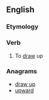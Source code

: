 ==English==

===Etymology===
{{prefix|up|draw|lang=en}}

===Verb===
{{en-verb|updraws|updrawing|updrew|updrawn}}
# {{label|en|transitive|rare}} To [[draw]] up
#: {{rfquotek|John Milton}}

===Anagrams===
* [[draw up#English|draw up]]
* [[upward#English|upward]]